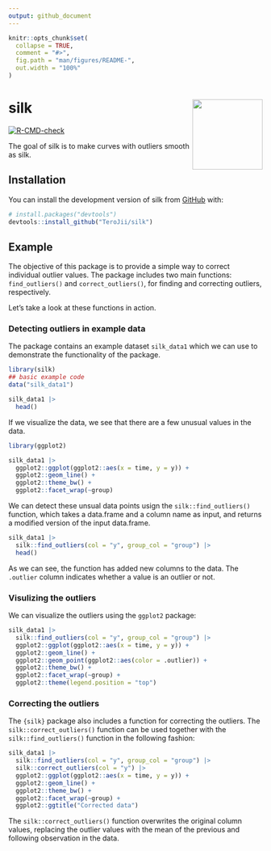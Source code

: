 ```yaml
---
output: github_document
---
```


<!-- README.md is generated from README.Rmd. Please edit that file -->

```r
knitr::opts_chunk$set(
  collapse = TRUE,
  comment = "#>",
  fig.path = "man/figures/README-",
  out.width = "100%"
)
```

# silk <img src="man/figures/logo.png" align="right" height="139" alt="" />

<!-- badges: start -->
[![R-CMD-check](https://github.com/TeroJii/silk/actions/workflows/R-CMD-check.yaml/badge.svg)](https://github.com/TeroJii/silk/actions/workflows/R-CMD-check.yaml)
<!-- badges: end -->

The goal of silk is to make curves with outliers smooth as silk.

## Installation

You can install the development version of silk from [GitHub](https://github.com/) with:

``` r
# install.packages("devtools")
devtools::install_github("TeroJii/silk")
```

## Example

The objective of this package is to provide a simple way to correct individual outlier values. The package includes two main functions: `find_outliers()` and `correct_outliers()`, for finding and correcting outliers, respectively.

Let's take a look at these functions in action.

### Detecting outliers in example data

The package contains an example dataset `silk_data1` which we can use to demonstrate the functionality of the package.

```r
library(silk)
## basic example code
data("silk_data1")

silk_data1 |> 
  head()

```

If we visualize the data, we see that there are a few unusual values in the data.

```r
library(ggplot2)

silk_data1 |> 
  ggplot2::ggplot(ggplot2::aes(x = time, y = y)) +
  ggplot2::geom_line() +
  ggplot2::theme_bw() +
  ggplot2::facet_wrap(~group)
```

We can detect these unsual data points usign the `silk::find_outliers()` function, which takes a data.frame and a column name as input, and returns a modified version of the input data.frame.


```r
silk_data1 |> 
  silk::find_outliers(col = "y", group_col = "group") |>
  head()
```

As we can see, the function has added new columns to the data. The  `.outlier` column indicates whether a value is an outlier or not.

### Visulizing the outliers

We can visualize the outliers using the `ggplot2` package:

```r

silk_data1 |> 
  silk::find_outliers(col = "y", group_col = "group") |>
  ggplot2::ggplot(ggplot2::aes(x = time, y = y)) +
  ggplot2::geom_line() +
  ggplot2::geom_point(ggplot2::aes(color = .outlier)) +
  ggplot2::theme_bw() +
  ggplot2::facet_wrap(~group) +
  ggplot2::theme(legend.position = "top")
```

### Correcting the outliers

The `{silk}` package also includes a function for correcting the outliers. The `silk::correct_outliers()` function can be used together with the `silk::find_outliers()` function in the following fashion:

```r

silk_data1 |> 
  silk::find_outliers(col = "y", group_col = "group") |> 
  silk::correct_outliers(col = "y") |> 
  ggplot2::ggplot(ggplot2::aes(x = time, y = y)) +
  ggplot2::geom_line() +
  ggplot2::theme_bw() +
  ggplot2::facet_wrap(~group) +
  ggplot2::ggtitle("Corrected data")

```

The `silk::correct_outliers()` function overwrites the original column values, replacing the outlier values with the mean of the previous and following observation in the data.

<!--
You'll still need to render `README.Rmd` regularly, to keep `README.md` up-to-date. `devtools::build_readme()` is handy for this.

You can also embed plots, for example:

```r
#plot(pressure)
```

In that case, don't forget to commit and push the resulting figure files, so they display on GitHub and CRAN.
-->
